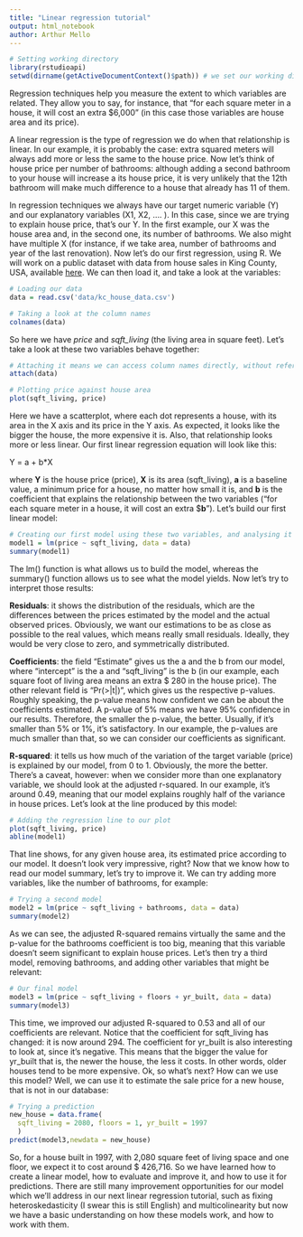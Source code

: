 ```yaml
---
title: "Linear regression tutorial"
output: html_notebook
author: Arthur Mello
---
```


```r
# Setting working directory
library(rstudioapi)
setwd(dirname(getActiveDocumentContext()$path)) # we set our working directory
```

Regression techniques help you measure the extent to which variables are related. They allow you to say, for instance, that “for each square meter in a house, it will cost an extra $6,000” (in this case those variables are house area and its price).

A linear regression is the type of regression we do when that relationship is linear. In our example, it is probably the case: extra squared meters will always add more or less the same to the house price. Now let’s think of house price per number of bathrooms: although adding a second bathroom to your house will increase a its house price, it is very unlikely that the 12th bathroom will make much difference to a house that already has 11 of them.

In regression techniques we always have our target numeric variable (Y) and our explanatory variables (X1, X2, …. ). In this case, since we are trying to explain house price, that’s our Y. In the first example, our X was the house area and, in the second one, its number of bathrooms. We also might have multiple X (for instance, if we take area, number of bathrooms and year of the last renovation).
Now let’s do our first regression, using R. We will work on a public dataset with data from house sales in King County, USA, available [here](https://www.kaggle.com/harlfoxem/housesalesprediction/downloads/housesalesprediction.zip/1). We can then load it, and take a look at the variables:


```r
# Loading our data
data = read.csv('data/kc_house_data.csv')

# Taking a look at the column names
colnames(data)
```

So here we have *price* and *sqft_living* (the living area in square feet). Let’s take a look at these two variables behave together:


```r
# Attaching it means we can access column names directly, without referring to the data frame
attach(data)

# Plotting price against house area
plot(sqft_living, price)
```
Here we have a scatterplot, where each dot represents a house, with its area in the X axis and its price in the Y axis. As expected, it looks like the bigger the house, the more expensive it is. Also, that relationship looks more or less linear. Our first linear regression equation will look like this:

Y = a + b*X

where **Y** is the house price (price), **X** is its area (sqft_living), **a** is a baseline value, a minimum price for a house, no matter how small it is, and **b** is the coefficient that explains the relationship between the two variables (“for each square meter in a house, it will cost an extra $**b**”).
Let’s build our first linear model:

```r
# Creating our first model using these two variables, and analysing it
model1 = lm(price ~ sqft_living, data = data)
summary(model1)
```


The lm() function is what allows us to build the model, whereas the summary() function allows us to see what the model yields. Now let’s try to interpret those results:

**Residuals**: it shows the distribution of the residuals, which are the differences between the prices estimated by the model and the actual observed prices. Obviously, we want our estimations to be as close as possible to the real values, which means really small residuals. Ideally, they would be very close to zero, and symmetrically distributed.

**Coefficients**: the field “Estimate” gives us the a and the b from our model, where “intercept” is the a and “sqft_living” is the b (in our example, each square foot of living area means an extra $ 280 in the house price). The other relevant field is “Pr(>|t|)”, which gives us the respective p-values. Roughly speaking, the p-value means how confident we can be about the coefficients estimated. A p-value of 5% means we have 95% confidence in our results. Therefore, the smaller the p-value, the better. Usually, if it’s smaller than 5% or 1%, it’s satisfactory. In our example, the p-values are much smaller than that, so we can consider our coefficients as significant.

**R-squared**: it tells us how much of the variation of the target variable (price) is explained by our model, from 0 to 1. Obviously, the more the better. There’s a caveat, however: when we consider more than one explanatory variable, we should look at the adjusted r-squared. In our example, it’s around 0.49, meaning that our model explains roughly half of the variance in house prices.
Let’s look at the line produced by this model:


```r
# Adding the regression line to our plot
plot(sqft_living, price)
abline(model1)
```


That line shows, for any given house area, its estimated price according to our model. It doesn’t look very impressive, right? Now that we know how to read our model summary, let’s try to improve it. We can try adding more variables, like the number of bathrooms, for example:


```r
# Trying a second model
model2 = lm(price ~ sqft_living + bathrooms, data = data)
summary(model2)
```


As we can see, the adjusted R-squared remains virtually the same and the p-value for the bathrooms coefficient is too big, meaning that this variable doesn’t seem significant to explain house prices. Let’s then try a third model, removing bathrooms, and adding other variables that might be relevant:

```r
# Our final model
model3 = lm(price ~ sqft_living + floors + yr_built, data = data)
summary(model3)
```
This time, we improved our adjusted R-squared to 0.53 and all of our coefficients are relevant. Notice that the coefficient for sqft_living has changed: it is now around 294. The coefficient for yr_built is also interesting to look at, since it’s negative. This means that the bigger the value for yr_built that is, the newer the house, the less it costs. In other words, older houses tend to be more expensive.
Ok, so what’s next? How can we use this model? Well, we can use it to estimate the sale price for a new house, that is not in our database:


```r
# Trying a prediction
new_house = data.frame(
  sqft_living = 2080, floors = 1, yr_built = 1997
  )
predict(model3,newdata = new_house)
```
So, for a house built in 1997, with 2,080 square feet of living space and one floor, we expect it to cost around $ 426,716.
So we have learned how to create a linear model, how to evaluate and improve it, and how to use it for predictions. There are still many improvement opportunities for our model which we’ll address in our next linear regression tutorial, such as fixing heteroskedasticity (I swear this is still English) and multicolinearity but now we have a basic understanding on how these models work, and how to work with them.